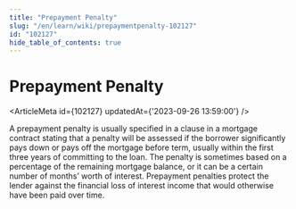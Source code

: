 ```yaml
---
title: "Prepayment Penalty"
slug: "/en/learn/wiki/prepaymentpenalty-102127"
id: "102127"
hide_table_of_contents: true
---
```



# Prepayment Penalty

<ArticleMeta id={102127} updatedAt={'2023-09-26 13:59:00'} />
<div className='border-solid border-b border-t-0 my-4 border-[var(--ifm-color-gray-300)]' />

A prepayment penalty is usually specified in a clause in a mortgage contract stating that a penalty will be assessed if the borrower significantly pays down or pays off the mortgage before term, usually within the first three years of committing to the loan. The penalty is sometimes based on a percentage of the remaining mortgage balance, or it can be a certain number of months’ worth of interest. Prepayment penalties protect the lender against the financial loss of interest income that would otherwise have been paid over time.
